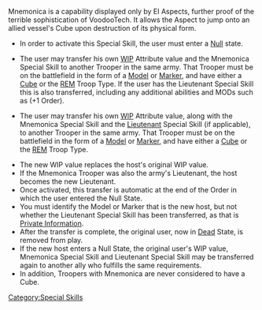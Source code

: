 {{section-special-skills}}


{{n4only}}
{{n4list}}
Mnemonica is a capability displayed only by EI Aspects, further proof of the terrible sophistication of VoodooTech. It allows the Aspect to jump onto an allied vessel's Cube upon destruction of its physical form.

{{skillbox |black| MNEMONICA | AUTOMATIC SKILL }}
{{skill-label | Optional }}
{{requirements}}
* In order to activate this Special Skill, the user must enter a [[Null]] state.
{{effects}}
{{update | PDF 2.1, July 2023}}
* The user may transfer his own [[WIP]] Attribute value {{erratahighlight}}and{{erratahighlight-end}} the Mnemonica Special Skill to another Trooper in the same army. That Trooper must be on the battlefield in the form of a [[Model]] or [[Marker]], and have either a [[Cube]] or the [[REM]] Troop Type. {{erratahighlight}}If the user has the Lieutenant Special Skill this is also transferred, including any additional abilities and MODs such as (+1 Order).{{erratahighlight-end}}
{{update-end}}
{{original}}
* The user may transfer his own [[WIP]] Attribute value{{originalhighlight}}, along with{{originalhighlight-end}} the Mnemonica Special Skill {{originalhighlight}}and the [[Lieutenant]] Special Skill (if applicable),{{originalhighlight-end}} to another Trooper in the same army. That Trooper must be on the battlefield in the form of a [[Model]] or [[Marker]], and have either a [[Cube]] or the [[REM]] Troop Type.
{{original-end}}
* The new WIP value replaces the host's original WIP value.
* If the Mnemonica Trooper was also the army's Lieutenant, the host becomes the new Lieutenant.
* Once activated, this transfer is automatic at the end of the Order in which the user entered the Null State.
* You must identify the Model or Marker that is the new host, but not whether the Lieutenant Special Skill has been transferred, as that is [[Private Information]].
* After the transfer is complete, the original user, now in [[Dead]] State, is removed from play.
* If the new host enters a Null State, the original user's WIP value, Mnemonica Special Skill and Lieutenant Special Skill may be transferred again to another ally who fulfills the same requirements.
* In addition, Troopers with Mnemonica are never considered to have a Cube.


{{n4end}}



[[Category:Special Skills]]